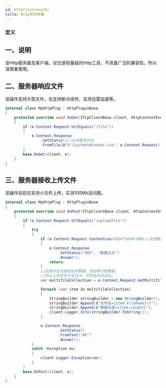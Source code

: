 ```yaml
---
id: httpfiletransfer
title: Http文件传输
---
```



### 定义

<TouchSocketHttpDefinition />


## 一、说明

该Http服务器及客户端，仅仅是轻量级的Http工具，不具备广泛的兼容性，所以请慎重使用。


## 二、服务器响应文件

该操作支持大型文件，也支持断点续传、支持迅雷加速等。

```csharp
internal class MyHttpPlug : HttpPluginBase
{
    protected override void OnGet(ITcpClientBase client, HttpContextEventArgs e)
    {
        if (e.Context.Request.UrlEquals("/file"))
        {
            e.Context.Response
                .SetStatus()//必须要有状态
                .FromFile(@"D:\System\Windows.iso", e.Context.Request);//直接回应文件。
        }
        base.OnGet(client, e);
    }
}

```

## 三、服务器接收上传文件

该操作目前仅支持小文件上传，实测100Mb没问题。

```csharp
internal class MyHttpPlug : HttpPluginBase
{
    protected override void OnPost(ITcpClientBase client, HttpContextEventArgs e)
    {
        if (e.Context.Request.UrlEquals("/uploadfile"))
        {
            try
            {
                if (e.Context.Request.ContentLen>1024*1024*100)//全部数据体超过100Mb则直接拒绝接收。
                {
                    e.Context.Response
                        .SetStatus("403", "数据过大")
                        .Answer();
                    return;
                }
                //此操作会先接收全部数据，然后再分割数据。
                //所以上传文件不宜过大，不然会内存溢出。
                var multifileCollection = e.Context.Request.GetMultifileCollection();

                foreach (var item in multifileCollection)
                {
                    StringBuilder stringBuilder = new StringBuilder();
                    stringBuilder.Append($"文件名={item.FileName}\t");
                    stringBuilder.Append($"数据长度={item.Length}");
                    client.Logger.Info(stringBuilder.ToString());
                }

                e.Context.Response
                        .SetStatus()
                        .FromText("Ok")
                        .Answer();
            }
            catch (Exception ex)
            {
                client.Logger.Exception(ex);
            }
        }
        base.OnPost(client, e);
    }
}

```
